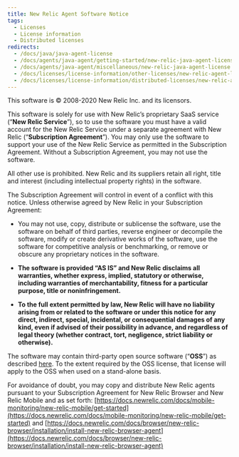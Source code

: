 ```yaml
---
title: New Relic Agent Software Notice
tags:
  - Licenses
  - License information
  - Distributed licenses
redirects:
  - /docs/java/java-agent-license
  - /docs/agents/java-agent/getting-started/new-relic-java-agent-license
  - /docs/agents/java-agent/miscellaneous/new-relic-java-agent-license
  - /docs/licenses/license-information/other-licenses/new-relic-agent-license
  - /docs/licenses/license-information/distributed-licenses/new-relic-agent-license
---
```


This software is © 2008-2020 New Relic Inc. and its licensors.

This software is solely for use with New Relic’s proprietary SaaS service (“**New Relic Service**”), so to use the software you must have a valid account for the New Relic Service under a separate agreement with New Relic (“**Subscription Agreement**”). You may only use the software to support your use of the New Relic Service as permitted in the Subscription Agreement. Without a Subscription Agreement, you may not use the software.

All other use is prohibited. New Relic and its suppliers retain all right, title and interest (including intellectual property rights) in the software.

The Subscription Agreement will control in event of a conflict with this notice. Unless otherwise agreed by New Relic in your Subscription Agreement:

* You may not use, copy, distribute or sublicense the software, use the software on behalf of third parties, reverse engineer or decompile the software, modify or create derivative works of the software, use the software for competitive analysis or benchmarking, or remove or obscure any proprietary notices in the software.

* **The software is provided “AS IS” and New Relic disclaims all warranties, whether express, implied, statutory or otherwise, including warranties of merchantability, fitness for a particular purpose, title or noninfringement.**

* **To the full extent permitted by law, New Relic will have no liability arising from or related to the software or under this notice for any direct, indirect, special, incidental, or consequential damages of any kind, even if advised of their possibility in advance, and regardless of legal theory (whether contract, tort, negligence, strict liability or otherwise).**

The software may contain third-party open source software (“**OSS**”) as described [here](https://docs.newrelic.com/docs/licenses/product-or-service-licenses). To the extent required by the OSS license, that license will apply to the OSS when used on a stand-alone basis.

For avoidance of doubt, you may copy and distribute New Relic agents pursuant to your Subscription Agreement for New Relic Browser and New Relic Mobile and as set forth: [https://docs.newrelic.com/docs/mobile-monitoring/new-relic-mobile/get-started](https://docs.newrelic.com/docs/mobile-monitoring/new-relic-mobile/get-started) and [https://docs.newrelic.com/docs/browser/new-relic-browser/installation/install-new-relic-browser-agent](https://docs.newrelic.com/docs/browser/new-relic-browser/installation/install-new-relic-browser-agent)
